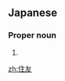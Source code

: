 ==Japanese==
{{ja-kanjitab|すみ|とも}}

===Proper noun===
{{ja-pos|proper|すみとも}}

# {{surname|lang=ja|sort=すみとも}}

[[zh:住友]]